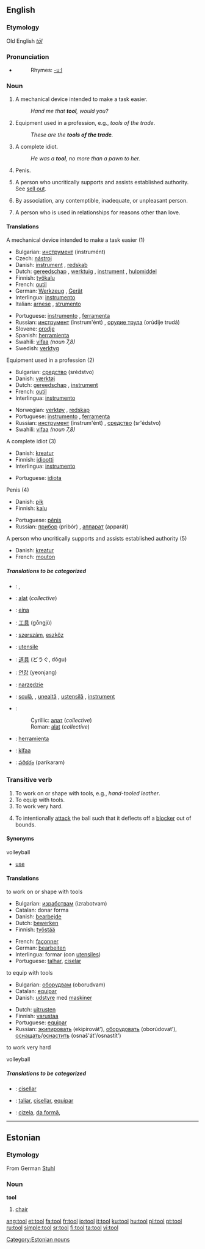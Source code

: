 ==English==

===Etymology===
Old English ''[[tōl]]''

===Pronunciation===
*{{audio|en-us-tool.ogg|Audio (US)}}
*:Rhymes: [[Rhymes:English:-uːl|-uːl]]

===Noun===
{{en-noun}}

# A mechanical device intended to make a task easier.
#:''Hand me that '''tool''', would you?''
# Equipment used in a profession, e.g., ''tools of the trade''.
#:''These are the '''tools of the trade'''.'' <!--not used outside this phrase!-->
# {{slang}} A complete idiot.
#:''He was a '''tool''', no more than a pawn to her.''
# {{slang}} Penis.
# {{slang}} A person who uncritically supports and assists established authority. See [[sell out]].
# {{slang}} By association, any contemptible, inadequate, or unpleasant person.
# {{slang}} A person who is used in relationships for reasons other than love.

====Translations====
;A mechanical device intended to make a task easier (1)
{{top}}
*Bulgarian: [[инструмент]] (instrumént) {{m}}
*Czech: [[nástroj]] {{m}}
*Danish: [[instrument]] {{n}}, [[redskab]] {{n}}
*Dutch: [[gereedschap]] {{n}}, [[werktuig]] {{n}}, [[instrument]] {{n}}, [[hulpmiddel]] {{n}}
*Finnish: [[työkalu]]
*French: [[outil]] {{m}}
*German: [[Werkzeug]] {{n}}, [[Gerät]] {{n}}
*Interlingua: [[instrumento]]
*Italian: [[arnese]] {{m}}, [[strumento]] {{m}}
{{mid}}
*Portuguese: [[instrumento]] {{m}}, [[ferramenta]] {{f}}
*Russian: [[инструмент]] (instrum'ént) {{m}}, [[орудие труда]] (orúdije trudá) {{n}}
*Slovene: [[orodje]] {{n}}
*Spanish: [[herramienta]] {{f}}
*Swahili: [[vifaa]] {{p}} ''(noun 7,8)''
*Swedish: [[verktyg]]
{{bottom}}

;Equipment used in a profession (2)
{{top}}
*Bulgarian: [[средство]] (srédstvo) {{n}}
*Danish: [[værktøj]] {{n}}
*Dutch: [[gereedschap]] {{n}}, [[instrument]] {{n}}
*French: [[outil]] {{m}}
*Interlingua: [[instrumento]]
{{mid}}
*Norwegian: [[verktøy]] {{n}}, [[redskap]] {{n}}
*Portuguese: [[instrumento]] {{m}}, [[ferramenta]] {{f}}
*Russian: [[инструмент]] (instrum'ént) {{m}}, [[средство]] (sr'édstvo) {{n}}
*Swahili: [[vifaa]] {{p}} ''(noun 7,8)''
{{bottom}}

;A complete idiot (3)
{{top}}
*Danish: [[kreatur]] {{n}}
*Finnish: [[idiootti]]
*Interlingua: [[instrumento]]
{{mid}}
*Portuguese: [[idiota]] {{m}}
{{bottom}}

;Penis (4)
{{top}}
*Danish: [[pik]] {{n}}
*Finnish: [[kalu]]
{{mid}}
*Portuguese: [[pênis]]
*Russian: [[прибор]] (pribór) {{m}}, [[аппарат]] (apparát) {{m}}
{{bottom}}

;A person who uncritically supports and assists established authority (5)
{{top}}
*Danish: [[kreatur]] {{n}}
*French: [[mouton]] {{m}}
{{mid}}
{{bottom}}

=====Translations to be categorized=====
{{checktrans}}
{{top}}
*{{ttbc|Arabic}}: {{ARchar|[[اداة]]}} {{Unicode|(’adá:)}} {{f}}, {{ARchar|[[الة|آلَة]]}} {{Unicode|(’á:la)}} {{f}}
*{{ttbc|Bosnian}}: [[alat#Bosnian|alat]] {{m}} (''collective'')
*{{ttbc|Catalan}}: [[eina]] {{f}}
*{{ttbc|Chinese}}: [[工具]] (gōngjù)
*{{ttbc|Hungarian}}: [[szerszám]], [[eszköz]]
*{{ttbc|Interlingua}}: [[utensile]]
*{{ttbc|Japanese}}: [[道具]] (どうぐ, dōgu)
*{{ttbc|Korean}}: [[연장]] (yeonjang)
*{{ttbc|Polish}}: [[narzędzie]] {{n}}
{{mid}}
*{{ttbc|Romanian}}: [[sculă]], {{f}}, [[unealtă]] {{f}}, [[ustensilă]] {{f}}, [[instrument]] {{n}}
*{{ttbc|Serbian}}:
*:Cyrillic: [[алат#Serbian|алат]] {{m}} (''collective'')
*:Roman: [[alat#Serbian|alat]] {{m}} (''collective'')
*{{ttbc|Spanish}}: [[herramienta]] {{f}}
*{{ttbc|Swahili}}: [[kifaa]]
*{{ttbc|Telugu}}: [[పరికరం]] (parikaram)
{{bottom}}

===Transitive verb===
{{en-verb}}

# To work on or shape with tools, e.g., ''hand-tooled leather''.
# To equip with tools.
# To work very hard.
# {{context|volleyball}} To intentionally [[attack]] the ball such that it deflects off a [[blocker]] out of bounds.

==== Synonyms ====
;volleyball
* [[use]]

====Translations====
;to work on or shape with tools
{{top}}
*Bulgarian: [[изработвам]] (izrabotvam)
*Catalan: donar forma
*Danish: [[bearbejde]]
*Dutch: [[bewerken]]
*Finnish: [[työstää]]
{{mid}}
*French: [[façonner]]
*German: [[bearbeiten]]
*Interlingua: formar (con [[utensile]]s)
*Portuguese: [[talhar]], [[ciselar]]
{{bottom}}

;to equip with tools
{{top}}
*Bulgarian: [[оборудвам]] (oborudvam)
*Catalan: [[equipar]]
*Danish: [[udstyre]] med [[maskine]]r
{{mid}}
*Dutch: [[uitrusten]]
*Finnish: [[varustaa]]
*Portuguese: [[equipar]]
*Russian: [[экипировать]] (ekipírovát’), [[оборудовать]] (oborúdovat’), [[оснащать]]/[[оснастить]] (osnaš'át'/osnastít')
{{bottom}}

;to work very hard
{{top}}
{{mid}}
{{bottom}}

;volleyball
{{top}}
{{mid}}
{{bottom}}

=====Translations to be categorized=====
{{checktrans}}
{{top}}
*{{ttbc|Catalan}}: [[cisellar]]
*{{ttbc|Interlingua}}: [[taliar]], [[cisellar]], [[equipar]]
{{mid}}
*{{ttbc|Romanian}}: [[cizela]], [[da formă]], 
{{bottom}}

----

==Estonian==

===Etymology===
From German [[Stuhl]]

===Noun===
'''tool'''

# [[chair]]

[[Category:Estonian nouns]]

[[ang:tool]]
[[et:tool]]
[[fa:tool]]
[[fr:tool]]
[[io:tool]]
[[it:tool]]
[[ku:tool]]
[[hu:tool]]
[[pl:tool]]
[[pt:tool]]
[[ru:tool]]
[[simple:tool]]
[[sr:tool]]
[[fi:tool]]
[[ta:tool]]
[[vi:tool]]